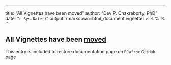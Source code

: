 ---
title: "All Vignettes have been moved"
author: "Dev P. Chakraborty, PhD"
date: "`r Sys.Date()`"
output: rmarkdown::html_document
vignette: >
  %\VignetteIndexEntry{JAFROC data format ROC}
  %\VignetteEngine{knitr::rmarkdown}
  %\VignetteEncoding{UTF-8}
```

## All Vignettes have been [moved](https://dpc10ster.github.io/RJafrocBook/)
This entry is included to restore documentation page on `RJafroc` `GitHub` page
